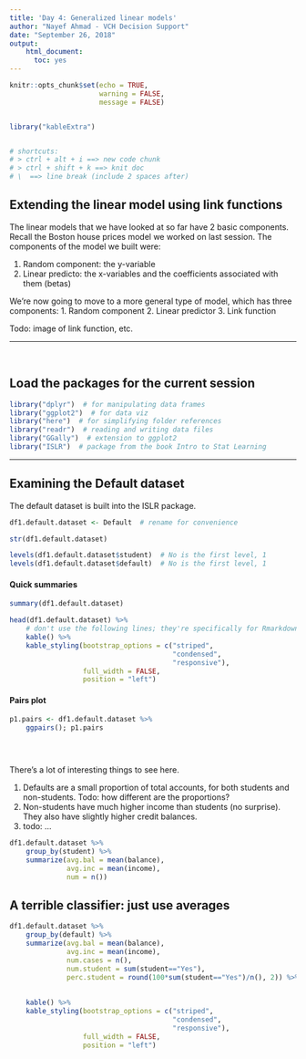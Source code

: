 ```yaml
---
title: 'Day 4: Generalized linear models'
author: "Nayef Ahmad - VCH Decision Support"
date: "September 26, 2018"
output: 
    html_document: 
      toc: yes
---
```


```r
knitr::opts_chunk$set(echo = TRUE, 
                      warning = FALSE, 
                      message = FALSE)


library("kableExtra")


# shortcuts: 
# > ctrl + alt + i ==> new code chunk
# > ctrl + shift + k ==> knit doc 
# \  ==> line break (include 2 spaces after)
```


## Extending the linear model using link functions 
The linear models that we have looked at so far have 2 basic components. Recall the Boston house prices model we worked on last session. The components of the model we built were: 

1. Random component: the y-variable 
2. Linear predicto: the x-variables and the coefficients associated with them (betas) 

We're now going to move to a more general type of model, which has three components: 
1. Random component 
2. Linear predictor
3. Link function 

Todo: image of link function, etc. 

***********************************

\  
\  
\  

## Load the packages for the current session
```r
library("dplyr")  # for manipulating data frames 
library("ggplot2")  # for data viz
library("here")  # for simplifying folder references 
library("readr")  # reading and writing data files 
library("GGally")  # extension to ggplot2
library("ISLR")  # package from the book Intro to Stat Learning 

```

*******************

## Examining the Default dataset
The default dataset is built into the ISLR package. 

```r
df1.default.dataset <- Default  # rename for convenience 

str(df1.default.dataset)

levels(df1.default.dataset$student)  # No is the first level, 1
levels(df1.default.dataset$default)  # No is the first level, 1

```

#### Quick summaries 
```r
summary(df1.default.dataset)
```

```r
head(df1.default.dataset) %>% 
    # don't use the following lines; they're specifically for Rmarkdown files
    kable() %>% 
    kable_styling(bootstrap_options = c("striped",
                                        "condensed", 
                                        "responsive"), 
                  full_width = FALSE, 
                  position = "left")
```


#### Pairs plot 

```r
p1.pairs <- df1.default.dataset %>% 
    ggpairs(); p1.pairs


    
```

There's a lot of interesting things to see here. 

1. Defaults are a small proportion of total accounts, for both students and non-students. Todo: how different are the proportions? 
2. Non-students have much higher income than students (no surprise). They also have slightly higher credit balances. 
3. todo: ...





```r

df1.default.dataset %>% 
    group_by(student) %>% 
    summarize(avg.bal = mean(balance), 
              avg.inc = mean(income), 
              num = n())

```


## A terrible classifier: just use averages 

```r

df1.default.dataset %>% 
    group_by(default) %>% 
    summarize(avg.bal = mean(balance), 
              avg.inc = mean(income), 
              num.cases = n(), 
              num.student = sum(student=="Yes"), 
              perc.student = round(100*sum(student=="Yes")/n(), 2)) %>% 
    
    
    kable() %>% 
    kable_styling(bootstrap_options = c("striped",
                                        "condensed", 
                                        "responsive"), 
                  full_width = FALSE, 
                  position = "left")

```

